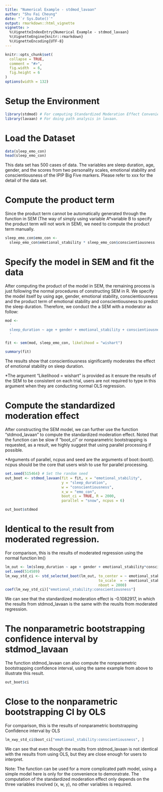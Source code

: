 ```yaml
---
title: "Numerical Example - stdmod_lavaan"
author: "Shu Fai Cheung"
date: "`r Sys.Date()`"
output: rmarkdown::html_vignette
vignette: >
  %\VignetteIndexEntry{Numerical Example - stdmod_lavaan}
  %\VignetteEngine{knitr::rmarkdown}
  %\VignetteEncoding{UTF-8}
---
```


```r
knitr::opts_chunk$set(
  collapse = TRUE,
  comment = "#>",
  fig.width  = 6, 
  fig.height = 6
)
options(width = 132)
```

# Setup the Environment

```r
library(stdmod) # For computing Standardized Moderation Effect Conveniently
library(lavaan) # For doing path analysis in lavaan.
```

# Load the Dataset

```r
data(sleep_emo_con)
head(sleep_emo_con)
```

This data set has 500 cases of data. The variables are sleep duration, age, gender,  and the scores from two personality scales, emotional stability and conscientiousness of the IPIP Big Five markers. Please refer to xxx for the detail of the data set.


# Compute the product term

Since the product term cannot be automatically generated through the function in 
SEM (The way of simply using variable A*variable B to specify the product term will 
not work in SEM), we need to compute the product term manually.

```r
sleep_emo_con$emo_con <- 
  sleep_emo_con$emotional_stability * sleep_emo_con$conscientiousness
```

# Specify the model in SEM and fit the data

After computing the product of the model in SEM, the remaining process is just following the normal procedures of constructing SEM in R. 
We specify the model itself by using age, gender, emotional stability, conscientiousness and the product term of emotional stability and conscientiousness to predict the sleep duration. Therefore, we conduct the a SEM with a moderator as follow: 

```r
mod <- 
  '
  sleep_duration ~ age + gender + emotional_stability + conscientiousness + emo_con
  '

fit <- sem(mod, sleep_emo_con, likelihood = "wishart")

summary(fit)
```
The results show that conscientiousness significantly moderates the effect of emotional stability on sleep duration.

*The argument "Likelihood = wishart" is provided as it ensure the results of the SEM to be consistent on each trial, users are not required to type in this argument when they are conducting normal OLS regression.

# Compute the standardized moderation effect

After constructing the SEM model, we can further use the function "stdmod_lavaan" to compute the standardized moderation effect. Noted that the function can be slow if "boot_ci" or nonparametric bootstrapping is requested, as a result, we highly suggest that using parallel processing if possible.

*Arguments of parallel, ncpus and seed are the arguments of boot::boot(). ncpus should be the core that users wish to use for parallel processing.

```r
set.seed(515464) # Set the random seed
out_boot <- stdmod_lavaan(fit = fit, x = "emotional_stability",
                          y = "sleep_duration",
                          w = "conscientiousness",
                          x_w = "emo_con",
                          boot_ci = TRUE, R = 2000,
                          parallel = "snow", ncpus = 6)

out_boot$stdmod
```

# Identical to the result from moderated regression.

For comparison, this is the results of moderated regression using the normal function lm()

```r
lm_out <- lm(sleep_duration ~ age + gender + emotional_stability*conscientiousness, sleep_emo_con)
set.seed(514589)
lm_xwy_std_ci <- std_selected_boot(lm_out, to_center = ~ emotional_stability + conscientiousness + sleep_duration,
                                           to_scale  = ~ emotional_stability + conscientiousness + sleep_duration,
                                           nboot = 2000)
coef(lm_xwy_std_ci)["emotional_stability:conscientiousness"]
```

We can see that the standardized moderation effect is -0.1082917, in which the results from stdmod_lavaan is the same with the reuslts from moderated regression. 

# The nonparametric bootstrapping confidence interval by stdmod_lavaan

The function stdmod_lavaan can also compute the nonparametric bootstrapping confidence interval, using the same example from above to illustrate this result.

```r
out_boot$ci
```
# Close to the nonparametric bootstrapping CI by OLS

For comparison, this is the results of nonparametric bootstrapping Confidence interval by OLS

```r
lm_xwy_std_ci$boot_ci["emotional_stability:conscientiousness", ]
```

We can see that even though the reuslts from stdmod_lavaan is not identical with the results from using OLS, but they are close enough for users to interpret. 

Note: The function can be used for a more complicated path model, using a simple model here is only for the convenience to demonstrate. The computation of the standardized moderation effect only depends on the three variables involved (x, w, y), no other variables is required.